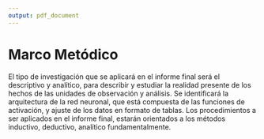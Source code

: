 ```yaml
---
output: pdf_document
---
```


# Marco Metódico

El tipo de investigación que se aplicará en el informe final será el descriptivo y analítico, para describir y estudiar la realidad presente de los hechos de las unidades de observación y análisis.
Se identificará la arquitectura de la red neuronal, que está compuesta de las funciones de activación, y ajuste de los datos en formato de tablas.
Los procedimientos a ser aplicados en el informe final, estarán orientados a los métodos inductivo, deductivo, analítico fundamentalmente.
